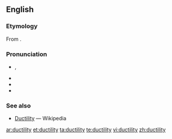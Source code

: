 ==English==

===Etymology===
From {{suffix|ductile|ity}}.

===Pronunciation===
* {{a|GenAm}} {{IPA|/dʌkˈtɪlɪdi/}}, {{SAMPA|/dVk"tIlIdi/}}
* {{audio|en-us-ductility.ogg|Audio (US)}}
* {{hyphenation|duc|til|i|ty}}
* {{rhymes|ɪlɪti}}

===See also===
* [[w:Ductility|Ductility]] — Wikipedia

[[ar:ductility]]
[[et:ductility]]
[[ta:ductility]]
[[te:ductility]]
[[vi:ductility]]
[[zh:ductility]]